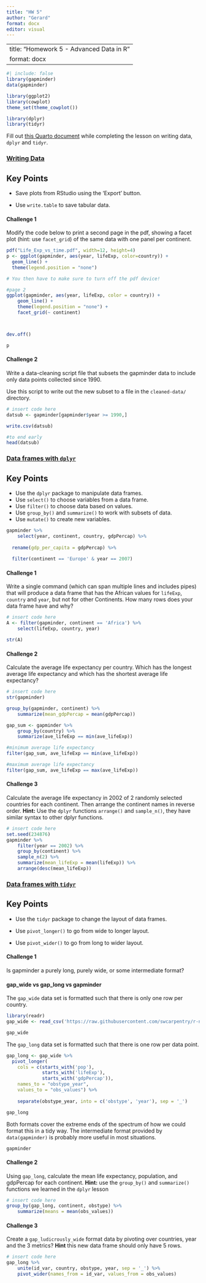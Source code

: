 ```yaml
---
title: "HW 5"
author: "Gerard"
format: docx
editor: visual
---
```


---
title: "Homework 5 - Advanced Data in R"
format: docx
---

```r
#| include: false
library(gapminder)
data(gapminder)

library(ggplot2)
library(cowplot)
theme_set(theme_cowplot())

library(dplyr)
library(tidyr)
```

Fill out [this Quarto document](https://github.com/BIFX552-22/CourseInfo/hw/05advanced_data.qmd) while completing the lesson on writing data, `dplyr` and `tidyr`.

### [Writing Data](https://swcarpentry.github.io/r-novice-gapminder/11-writing-data/index.html)

::: callout-tip
## Key Points

-   Save plots from RStudio using the 'Export' button.

-   Use `write.table` to save tabular data.
:::

#### Challenge 1

Modify the code below to print a second page in the pdf, showing a facet plot (hint: use `facet_grid`) of the same data with one panel per continent.

```r
pdf("Life_Exp_vs_time.pdf", width=12, height=4)
p <- ggplot(gapminder, aes(year, lifeExp, color=country)) +
  geom_line() +
  theme(legend.position = "none")

# You then have to make sure to turn off the pdf device!

#page 2
ggplot(gapminder, aes(year, lifeExp, color = country)) +
    geom_line() +
    theme(legend.position = "none") +
    facet_grid(~ continent)



dev.off()

p
```

#### Challenge 2

Write a data-cleaning script file that subsets the gapminder data to include only data points collected since 1990.

Use this script to write out the new subset to a file in the `cleaned-data/` directory.

```r
# insert code here
datsub <- gapminder[gapminder$year >= 1990,]

write.csv(datsub)

#to end early
head(datsub)
```

### [Data frames with `dplyr`](https://swcarpentry.github.io/r-novice-gapminder/13-dplyr/index.html)

::: callout-tip
## Key Points

-   Use the `dplyr` package to manipulate data frames.
-   Use `select()` to choose variables from a data frame.
-   Use `filter()` to choose data based on values.
-   Use `group_by()` and `summarize()` to work with subsets of data.
-   Use `mutate()` to create new variables.
:::


```r
gapminder %>%
    select(year, continent, country, gdpPercap) %>%
    
  rename(gdp_per_capita = gdpPercap) %>%
  
  filter(continent == 'Europe' & year == 2007)
```

#### Challenge 1

Write a single command (which can span multiple lines and includes pipes) that will produce a data frame that has the African values for `lifeExp`, `country` and `year`, but not for other Continents. How many rows does your data frame have and why?

```r
# insert code here
A <- filter(gapminder, continent == 'Africa') %>%
    select(lifeExp, country, year)

str(A)
```

#### Challenge 2

Calculate the average life expectancy per country. Which has the longest average life expectancy and which has the shortest average life expectancy?

```r
# insert code here
str(gapminder)

group_by(gapminder, continent) %>%
    summarize(mean_gdpPercap = mean(gdpPercap))
```

```r
gap_sum <- gapminder %>%
    group_by(country) %>%
    summarize(ave_lifeExp == min(ave_lifeExp))

#minimum average life expectancy
filter(gap_sum, ave_lifeExp == min(ave_lifeExp))

#maximum average life expectancy
filter(gap_sum, ave_lifeExp == max(ave_lifeExp))

```





#### Challenge 3

Calculate the average life expectancy in 2002 of 2 randomly selected countries for each continent. Then arrange the continent names in reverse order. **Hint:** Use the `dplyr` functions `arrange()` and `sample_n()`, they have similar syntax to other dplyr functions.

```r
# insert code here
set.seed(234876)
gapminder %>%
    filter(year == 2002) %>%
    group_by(continent) %>%
    sample_n(2) %>%
    summarize(mean_lifeExp = mean(lifeExp)) %>%
    arrange(desc(mean_lifeExp))
```

### [Data frames with `tidyr`](https://swcarpentry.github.io/r-novice-gapminder/14-tidyr/index.html)

::: callout-tip
## Key Points

-   Use the `tidyr` package to change the layout of data frames.

-   Use `pivot_longer()` to go from wide to longer layout.

-   Use `pivot_wider()` to go from long to wider layout.
:::

#### Challenge 1

Is gapminder a purely long, purely wide, or some intermediate format?

#### gap_wide vs gap_long vs gapminder

The `gap_wide` data set is formatted such that there is only one row per country.

```r
library(readr)
gap_wide <- read_csv('https://raw.githubusercontent.com/swcarpentry/r-novice-gapminder/gh-pages/_episodes_rmd/data/gapminder_wide.csv')

gap_wide
```

The `gap_long` data set is formatted such that there is one row per data point.

```r
gap_long <- gap_wide %>%
  pivot_longer(
    cols = c(starts_with('pop'), 
             starts_with('lifeExp'),
             starts_with('gdpPercap')),
    names_to = "obstype_year", 
    values_to = "obs_values") %>%
    
    separate(obstype_year, into = c('obstype', 'year'), sep = '_')

gap_long
```

Both formats cover the extreme ends of the spectrum of how we could format this in a tidy way. The intermediate format provided by `data(gapminder)` is probably more useful in most situations.

```r
gapminder
```

#### Challenge 2

Using `gap_long`, calculate the mean life expectancy, population, and gdpPercap for each continent. **Hint:** use the `group_by()` and `summarize()` functions we learned in the `dplyr` lesson

```r
# insert code here
group_by(gap_long, continent, obstype) %>%
    summarize(means = mean(obs_values))
```

#### Challenge 3

Create a `gap_ludicrously_wide` format data by pivoting over countries, year and the 3 metrics? **Hint** this new data frame should only have 5 rows.

```r
# insert code here
gap_long %>%
    unite(id_var, country, obstype, year, sep = '_') %>%
    pivot_wider(names_from = id_var, values_from = obs_values)
```